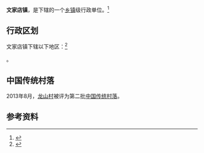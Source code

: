 {{中国乡级行政区|52/06/24/104/000}}

'''文家店镇'''，是{{PRC admin/fullname|52/06/24/104/000|3}}下辖的一个[[乡镇|乡镇]]级行政单位。<ref>{{PRC admin/ref sgc|{{PRC admin/parent|52/06/24/104/000}}}}</ref>

== 行政区划 ==

文家店镇下辖以下地区：<ref>{{PRC admin/ref sgc|52/06/24/104/000}}</ref>

{{PRC admin/children|52/06/24/104/000}}。

==中国传统村落==
2013年8月，[[龙山村|龙山村]]被评为第二批[[中国传统村落|中国传统村落]]。

== 参考资料 ==

{{reflist}}

{{行政区划小作品}}
{{PRC admin/navcat|52/06/24/104/000}}